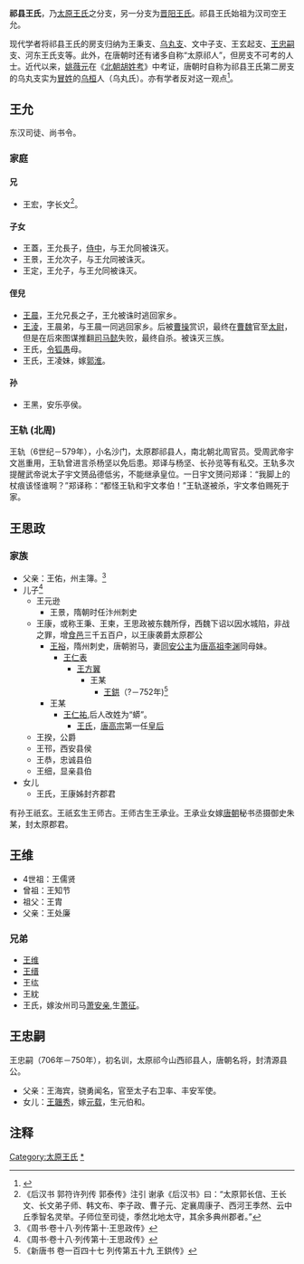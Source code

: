 '''祁县王氏'''，乃[[太原王氏|太原王氏]]之分支，另一分支为[[晋阳王氏|晋阳王氏]]。祁县王氏始祖为汉司空王允。

现代学者将祁县王氏的房支归纳为王秉支、[[乌丸王氏|乌丸支]]、文中子支、王玄起支、[[王忠嗣|王忠嗣]]支、河东王氏支等。此外，在唐朝时还有诸多自称“太原祁人”，但房支不可考的人士。近代以来，[[姚薇元|姚薇元]]在《[[北朝胡姓考|北朝胡姓考]]》中考证，唐朝时自称为祁县王氏第二房支的乌丸支实为[[冒姓_(行為)|冒姓]]的[[乌桓|乌桓]]人（乌丸氏）。亦有学者反对这一观点<ref>{{cite thesis|chapterurl=http://cdmd.cnki.com.cn/Article/CDMD-10270-1013300318.htm|chapter=第三节 祁县王氏|title=《隋唐太原王氏的变迁与影响》|format=PDF|author=和庆锋|date=2013-00-00|degree=博士|publisher=上海师范大学|accessdate=2020-07-07|language=Zh-hans|archive-date=2019-05-05|archive-url=https://web.archive.org/web/20190505185426/http://cdmd.cnki.com.cn/Article/CDMD-10270-1013300318.htm|dead-url=no}}</ref>。

==王允==
东汉司徒、尚书令。
=== 家庭 ===
==== 兄 ====
*王宏，字长文<ref>《后汉书 郭符许列传 郭泰传》注引 谢承《后汉书》曰：“太原郭长信、王长文、长文弟子师、韩文布、李子政、曹子元、定襄周康子、西河王季然、云中丘季智名灵举。子师位至司徒，季然北地太守，其余多典州郡者。”</ref>。
==== 子女 ====
*王蓋，王允長子，[[侍中|侍中]]，与王允同被诛灭。
*王景，王允次子，与王允同被诛灭。
*王定，王允子，与王允同被诛灭。
==== 侄兒 ====
*[[王晨_(东汉)|王晨]]，王允兄長之子，王允被诛时逃回家乡。
*[[王淩|王淩]]，王晨弟，与王晨一同逃回家乡。后被[[曹操|曹操]]赏识，最终在[[曹魏|曹魏]]官至[[太尉|太尉]]，但是在后來图谋推翻[[司马懿|司马懿]]失败，最终自杀。被诛灭三族。
*王氏，[[令狐愚|令狐愚]]母。
*王氏，王凌妹，嫁[[郭淮|郭淮]]。

==== 孙 ====
*王黑，安乐亭侯。

=== 王轨 (北周)===
王轨（6世纪－579年），小名沙门，太原郡祁县人，南北朝北周官员。受周武帝宇文邕重用，王轨曾进言杀杨坚以免后患。郑译与杨坚、长孙览等有私交。王轨多次提醒武帝说太子宇文赟品德低劣，不能继承皇位。一日宇文赟问郑译：“我脚上的杖痕该怪谁啊？”郑译称：“都怪王轨和宇文孝伯！”王轨遂被杀，宇文孝伯赐死于家。

==王思政==
===家族===
*父亲：王佑，州主簿。<ref>《周书·卷十八·列传第十·王思政传》</ref>
*儿子<ref name="a1">《周书·卷十八·列传第十·王思政传》</ref>
**王元逊
***王景，隋朝时任汴州刺史
**王康，或称王秉、王柬，王思政被东魏所俘，西魏下诏以因水城陷，非战之罪，增[[食邑|食邑]]三千五百户，以王康袭爵太原郡公
***[[王裕|王裕]]，隋州刺史，唐朝驸马，妻[[同安公主|同安公主]]为[[李渊|唐高祖李渊]]同母妹。
****[[王仁表|王仁表]]
*****[[王方翼|王方翼]]
******王某
*******[[王鉷|王鉷]]（?－752年)<ref>《新唐书 卷一百四十七 列传第五十九 王鉷传》</ref>
***王某
****[[王仁祐|王仁祐]],后人改姓为“蟒”。
*****[[王皇后_(唐高宗)|王氏]]，[[唐高宗|唐高宗]]第一任[[皇后|皇后]]
**王揆，公爵
**王邗，西安县侯
**王恭，忠诚县伯
**王细，显亲县伯
*女儿
**王氏，王康姊封齐郡君

有孙王祇玄。王祇玄生王师古。王师古生王承业。王承业女嫁[[唐朝|唐朝]]秘书丞摄御史朱某，封太原郡君。

==  王维  ==
*4世祖：王儒贤
*曾祖：王知节
*祖父：王胄
*父亲：王处廉

===兄弟===
*[[王维|王维]]
*[[王缙|王缙]]
*王纮
*王紞
*王氏，嫁汝州司马[[萧安亲|萧安亲]],生[[萧征|萧征]]。

==  王忠嗣  ==
王忠嗣（706年－750年），初名训，太原祁今山西祁县人，唐朝名将，封清源县公。
*父亲：王海宾，骁勇闻名，官至太子右卫率、丰安军使。
*女儿：[[王韞秀|王韞秀]]，嫁[[元载|元载]]，生元伯和。

== 注释 ==

{{Reflist|25em}}

[[Category:太原王氏|Category:太原王氏]]
[[Category:祁县王氏|*]]